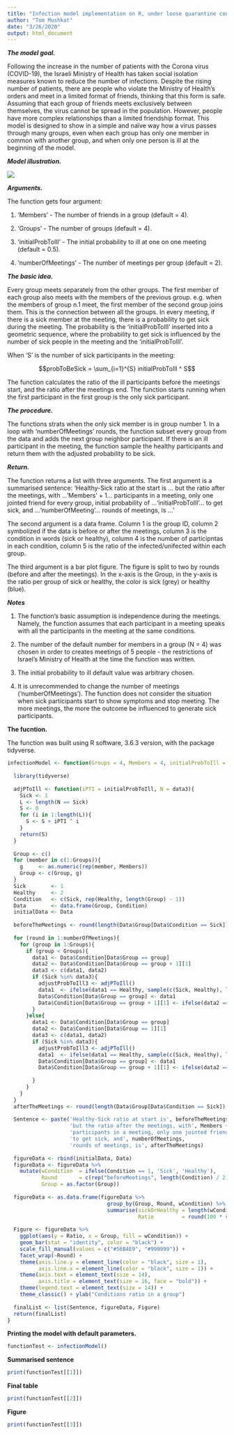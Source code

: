 ```yaml
---
title: "Infection model implementation on R, under loose quarantine conditions"
author: "Tom Mushkat"
date: "3/26/2020"
output: html_document
---
```


***The model goal.***

Following the increase in the number of patients with the Corona virus (COVID-19), the Israeli Ministry of Health has taken social isolation measures known to reduce the number of infections. Despite the rising number of patients, there are people who violate the Ministry of Health's orders and meet in a limited format of friends, thinking that this form is safe. Assuming that each group of friends meets exclusively between themselves, the virus cannot be spread in the population. However, people have more complex relationships than a limited friendship format. This model is designed to show in a simple and naïve way how a virus passes through many groups, even when each group has only one member in common with another group, and when only one person is ill at the beginning of the model.

***Model illustration.***


![](C:/Tom/ML/Prob to ill function/Illustration.jpg)

***Arguments.***

The function gets four argument:

(1) 'Members' - The number of friends in a group (default = 4).

(2) 'Groups' - The number of groups (default = 4).

(3) 'initialProbToIll' - The initial probability to ill at one on one meeting (default = 0.5).

(4) 'numberOfMeetings' - The number of meetings per group (default = 2).

***The basic idea.***

Every group meets separately from the other groups. The first member of each group also meets with the members of the previous group. e.g. when the members of group n.1 meet, the first member of the second group joins them. This is the connection between all the groups. In every meeting, if there is a sick member at the meeting, there is a probability to get sick during the meeting. The probability is the 'initialProbToIll' inserted into a geometric sequence, where the probability to get sick is influenced by the number of sick people in the meeting and the 'initialProbToIll'. 

When 'S' is the number of sick participants in the meeting:

$$probToBeSick = \sum_{i=1}^{S}  initialProbToIll ^ S$$

The function calculates the ratio of the ill participants before the meetings start, and the ratio after the meetings end.
The function starts running when the first participant in the first group is the only sick participant.

***The procedure.***

The functions strats when the only sick member is in group number 1.
In a loop with 'numberOfMeetings' rounds, the function subset every group from the data and adds the next group neighbor participant. If there is an ill participant in the meeting, the function sample the healthy participants and return them with the adjusted probability to be sick. 

***Return.***

The function returns a list with three arguments.
The first argument is a summarised sentence:
'Healthy-Sick ratio at the start is ... but the ratio after the meetings, with ...'Members' + 1... participants in a meeting, only one jointed friend for every group, initial probability of ...'initialProbToIll'... to get sick, and ...'numberOfMeeting'... rounds of meetings, is ...'

The second argument is a data frame. 
Column 1 is the group ID, column 2 symbolized if the data is before or after the meetings, column 3 is the condition in words (sick or healthy), column 4 is the number of participntas in each condition, column 5 is the ratio of the infected/unifected within each group.

The third argument is a bar plot figure. The figure is split to two by rounds (before and after the meetings). In the x-axis is the Group, in the y-axis is the ratio per group of sick or healthy, the color is sick (grey) or healthy (blue).

***Notes***

1) The function's basic assumption is independence during the meetings. Namely, the function assumes that each participant in a meeting speaks with all the participants in the meeting at the same conditions.

2) The number of the default number for members in a group (N = 4) was chosen in order to creates meetings of 5 people - the restrictions of  Israel's Ministry of Health at the time the function was written.

3) The initial probability to ill default value was arbitrary chosen.

4) It is unrecommended to change the number of meetings ('numberOfMeetings'). The function does not consider the situation when sick participants start to show symptoms and stop meeting. The more meetings, the more the outcome be influenced to generate sick participants. 


**The fucntion.**

The function was built using R software, 3.6.3 version, with the package tidyverse.


```r
infectionModel <- function(Groups = 4, Members = 4, initialProbToIll = 0.5, numberOfMeetings = 2){
  
  library(tidyverse)
  
  adjPToIll <- function(iPTI = initialProbToIll, N = data3){
    Sick <- 1
    L <- length(N == Sick)
    S <- 0
    for (i in 1:length(L)){
      S <- S + iPTI ^ i
    }
    return(S)
  }
  
  Group <- c()
  for (member in c(1:Groups)){
    g     <- as.numeric(rep(member, Members))
    Group <- c(Group, g)
  }
  Sick        <- 1
  Healthy     <- 2
  Condition   <- c(Sick, rep(Healthy, length(Group) - 1))
  Data        <- data.frame(Group, Condition)
  initialData <- Data
  
  beforeTheMeetings <- round(length(Data$Group[Data$Condition == Sick]) / length(Data$Group), 2)
  
  for (round in 1:numberOfMeetings){
    for (group in 1:Groups){
      if (group < Groups){
        data1 <- Data$Condition[Data$Group == group]
        data2 <- Data$Condition[Data$Group == group + 1][1]
        data3 <- c(data1, data2)
        if (Sick %in% data3){
          adjustProbToIll3 <- adjPToIll()
          data1  <- ifelse(data1 == Healthy, sample(c(Sick, Healthy), length(data1 == Healthy), replace = TRUE, prob = c(adjustProbToIll3, 1 - adjustProbToIll3)), data1)
          Data$Condition[Data$Group == group] <- data1
          Data$Condition[Data$Group == group + 1][1] <- ifelse(data2 == Healthy, sample(c(Sick, Healthy), 1, replace = TRUE, prob = c(adjustProbToIll3, 1 - adjustProbToIll3)), data2)
        }
      }else{
        data1 <- Data$Condition[Data$Group == group]
        data2 <- Data$Condition[Data$Group == 1][1]
        data3 <- c(data1, data2)
        if (Sick %in% data3){
          adjustProbToIll3 <- adjPToIll()
          data1  <- ifelse(data1 == Healthy, sample(c(Sick, Healthy), length(data1 == Healthy), replace = TRUE, prob = c(adjustProbToIll3, 1 - adjustProbToIll3)), data1)
          Data$Condition[Data$Group == group] <- data1
          Data$Condition[Data$Group == group + 1][1] <- ifelse(data2 == Healthy, sample(c(Sick, Healthy), 1, replace = TRUE, prob = c(adjustProbToIll3, 1 - adjustProbToIll3)), data2)
          
        }
      }
    }
  }
  afterTheMeetings <- round(length(Data$Group[Data$Condition == Sick]) / length(Data$Group), 2)
  
  Sentence <- paste('Healthy-Sick ratio at start is', beforeTheMeetings,
                    'but the ratio after the meetings, with', Members + 1,
                    'participants in a meeting, only one jointed friend for every group, initial probability of', initialProbToIll,
                    'to get sick, and', numberOfMeetings,
                    'rounds of meetings, is', afterTheMeetings)
  
  figureData <- rbind(initialData, Data)
  figureData <- figureData %>%
    mutate(wCondition  = ifelse(Condition == 1, 'Sick', 'Healthy'),
           Round       = c(rep("beforeMeetings", length(Condition) / 2), rep('afterMeetings', length(Condition) / 2)),
           Group = as.factor(Group))
  
  figureData <- as.data.frame(figureData %>%
                                group_by(Group, Round, wCondition) %>%
                                summarise(sickOrHealthy = length(wCondition),
                                          Ratio         = round(100 * sickOrHealthy / Members, 2)))
  
  Figure <- figureData %>% 
    ggplot(aes(y = Ratio, x = Group, fill = wCondition)) +
    geom_bar(stat = "identity", color = "black") +  
    scale_fill_manual(values = c("#56B4E9", "#999999")) +
    facet_wrap(~Round) + 
    theme(axis.line.y = element_line(color = "black", size = 1),
          axis.line.x = element_line(color = "black", size = 1)) +
    theme(axis.text = element_text(size = 14),
          axis.title = element_text(size = 16, face = "bold")) +
    theme(legend.text = element_text(size = 14)) + 
    theme_classic() + ylab("Conditions ratio in a group")
  
  finalList <- list(Sentence, figureData, Figure)
  return(finalList)
}
```

**Printing the model with default parameters.**

```r
functionTest <- infectionModel()
```

**Summarised sentence**

```r
print(functionTest[[1]])
```

**Final table**

```r
print(functionTest[[2]])
```

**Figure**

```r
print(functionTest[[3]])
```
